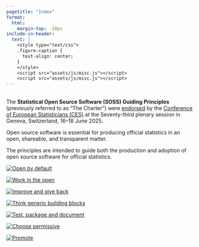 ```yaml
---
pagetitle: "Index"
format:
  html: 
    margin-top: -20px
include-in-header:
  text: |
    <style type="text/css">
    .figure-caption {
      text-align: center;
    }
    </style>
    <script src="assets/js/misc.js"></script>
    <script src="assets/js/misc.js"></script>
---
```


::: {intro}

\
The **Statistical Open Source Software (SOSS) Guiding Principles** (previously referred to as "The Charter") were [endorsed](https://unece.org/sites/default/files/2025-06/OpenSourcePrinciples%20Amended.pdf) by the [Conference of European Statisticians (CES)](https://unece.org/statistics/ces/) at the Seventy-third plenary session in Geneva, Switzerland, 16–18 June 2025.

Open source software is essential for producing official statistics in an open, shareable, and transparent matter.\

The principles are intended to guide both the production and adoption of open source software for official statistics.\


:::

::: {layout=[10,-1,10,-1,10,-1,10],[1]}
[![<a href="/charter.html#oss-by-default">Open by default</a>](assets/img/principles/openbydefault_sm.png)](/principles.html#oss-by-default)

[![<a href="/charter.html#work-in-the-open">Work in the open</a>](assets/img/principles/workintheopen_sm.png)](/principles.html#work-in-the-open)

[![<a href="/charter.html#improve-and-give-back">Improve and give back</a>](assets/img/principles/improveandgiveback_sm.png)](/principles.html#improve-and-give-back)

[![<a href="/charter.html#think-generic-statistical-building-blocks">Think generic building blocks</a>](assets/img/principles/thinkgenericbuildingblocks_sm.png)](/principles.html#think-generic-statistical-building-blocks)

[![<a href="/charter.html#test-package-and-document">Test, package and document</a>](assets/img/principles/testpackageanddocument_sm.png)](/principles.html#test-package-and-document)

[![<a href="/charter.html#choose-permissive">Choose permissive</a>](assets/img/principles/choosepermissive_sm.png)](/principles.html#choose-permissive)

[![<a href="/charter.html#promote">Promote</a>](assets/img/principles/promote_sm.png)](/principles.html#promote)

:::
